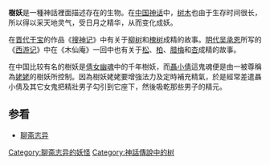 '''樹妖'''是一種神話裡面描述存在的生物。在[[中国神话|中国神话]]中，[[树木|树木]]也由于生存时间很长，所以得以采天地灵气，受日月之精华，从而变化成妖。

在[[晋代|晋代]][[干宝|干宝]]的作品《[[搜神记|搜神记]]》中有关于[[柳树|柳树]]和[[槐树|槐树]]成精的故事。[[明代|明代]][[吴承恩|吴承恩]]所写的《[[西游记|西游记]]》中在《木仙庵》一回中也有关于[[松|松]]、[[柏|柏]]、[[腊梅|腊梅]]和[[杏|杏]]成精的故事。

在中国比较有名的樹妖是[[倩女幽魂|倩女幽魂]]中的千年樹妖，而[[聶小倩|聶小倩]]這鬼魂便是由一被尊稱為[[姥姥|姥姥]]的樹妖所控制。因為樹妖姥姥要增強法力及定時補充精氣，於是經常差遣聶小倩及其它女鬼把精壯男子勾引到它座下，然後吸乾那些男子的精元。

==参看==
*[[聊斋志异|聊斋志异]]

[[Category:聊斋志异的妖怪|Category:聊斋志异的妖怪]]	
[[Category:神話傳說中的树|Category:神話傳說中的树]]